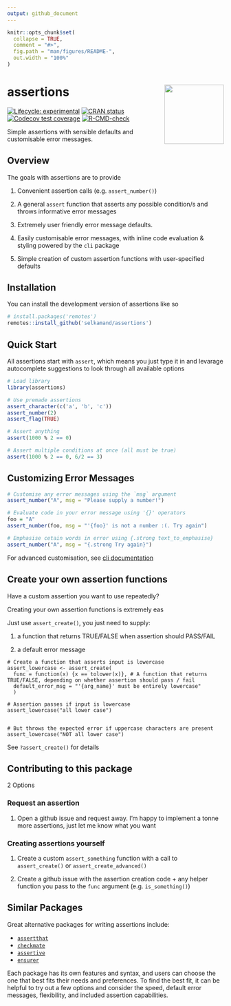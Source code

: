 ```yaml
---
output: github_document
--- 
```



<!-- README.md is generated from README.Rmd. Please edit that file -->

```r
knitr::opts_chunk$set(
  collapse = TRUE,
  comment = "#>",
  fig.path = "man/figures/README-",
  out.width = "100%"
)
```

# assertions <a href="https://selkamand.github.io/assertions/"><img src="man/figures/logo.png" align="right" height="138"/></a>

<!-- badges: start -->

[![Lifecycle: experimental](https://img.shields.io/badge/lifecycle-experimental-orange.svg)](https://lifecycle.r-lib.org/articles/stages.html#experimental) [![CRAN status](https://www.r-pkg.org/badges/version/assertions)](https://CRAN.R-project.org/package=assertions) [![Codecov test coverage](https://codecov.io/gh/selkamand/assertions/branch/main/graph/badge.svg)](https://app.codecov.io/gh/selkamand/assertions?branch=main) [![R-CMD-check](https://github.com/selkamand/assertions/actions/workflows/R-CMD-check.yaml/badge.svg)](https://github.com/selkamand/assertions/actions/workflows/R-CMD-check.yaml)

<!-- badges: end -->

Simple assertions with sensible defaults and customisable error messages.

## Overview

The goals with assertions are to provide

1.  Convenient assertion calls (e.g. `assert_number()`)

2.  A general `assert` function that asserts any possible condition/s and throws informative error messages

3.  Extremely user friendly error message defaults.

4.  Easily customisable error messages, with inline code evaluation & styling powered by the `cli` package

5.  Simple creation of custom assertion functions with user-specified defaults

## Installation

You can install the development version of assertions like so

``` r
# install.packages('remotes')
remotes::install_github('selkamand/assertions')
```

## Quick Start

All assertions start with `assert`, which means you just type it in and levarage autocomplete suggestions to look through all available options

```r
# Load library
library(assertions)

# Use premade assertions
assert_character(c('a', 'b', 'c'))
assert_number(2)
assert_flag(TRUE)

# Assert anything 
assert(1000 % 2 == 0)

# Assert multiple conditions at once (all must be true)
assert(1000 % 2 == 0, 6/2 == 3)
```

## Customizing Error Messages

```r
# Customise any error messages using the `msg` argument
assert_number("A", msg = "Please supply a number!")

# Evaluate code in your error message using '{}' operators
foo = "A"
assert_number(foo, msg = "'{foo}' is not a number :(. Try again")

# Emphasise cetain words in error using {.strong text_to_emphasise}
assert_number("A", msg = "{.strong Try again}")
```

For advanced customisation, see [cli documentation](https://cli.r-lib.org/reference/inline-markup.html?q=.strong#classes)

## Create your own assertion functions

Have a custom assertion you want to use repeatedly?

Creating your own assertion functions is extremely eas

Just use `assert_create()`, you just need to supply:

1. a function that returns TRUE/FALSE when assertion should PASS/FAIL

2. a default error message

```r.

# Create a function that asserts input is lowercase
assert_lowercase <- assert_create(
  func = function(x) {x == tolower(x)}, # A function that returns TRUE/FALSE, depending on whether assertion should pass / fail
  default_error_msg = "'{arg_name}' must be entirely lowercase"
  )

# Assertion passes if input is lowercase
assert_lowercase("all lower case")


# But throws the expected error if uppercase characters are present
assert_lowercase("NOT all lower case")
```

See `?assert_create()` for details 

## Contributing to this package

2 Options

### Request an assertion

1. Open a github issue and request away. I'm happy to implement a tonne more assertions, just let me know what you want

### Creating assertions yourself

1. Create a custom `assert_something` function with a call to `assert_create()` or `assert_create_advanced()`

2. Create a github issue with the assertion creation code + any helper function you pass to the `func` argument (e.g. `is_something()`)


## Similar Packages

Great alternative packages for writing assertions include:

-   [`assertthat`](https://github.com/ropensci/assertthat)
-   [`checkmate`](https://github.com/HenrikBengtsson/checkmate)
-   [`assertive`](https://github.com/assertive/assertive)
-   [`ensurer`](https://github.com/HenrikBengtsson/ensurer)

Each package has its own features and syntax, and users can choose the one that best fits their needs and preferences. To find the best fit, it can be helpful to try out a few options and consider the speed, default error messages, flexibility, and included assertion capabilities.
